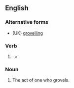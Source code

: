 ==English==

===Alternative forms===
* (UK) [[grovelling]]

===Verb===
{{head|en|verb form}}

# {{lb|en|US}} {{present participle of|grovel|lang=en|nocat=1}}
#* {{quote-book|lang=en|year=1697|author={{w|John Dryden}}|title=Georgics|publisher=|by={{w|Virgil}}|page=|section=Book III, lines 13–14|passage=New ways I must attempt, my '''groveling''' name<br />To raise aloft, and wing my flight to fame.}}

===Noun===
{{en-noun}}

# The act of one who grovels.